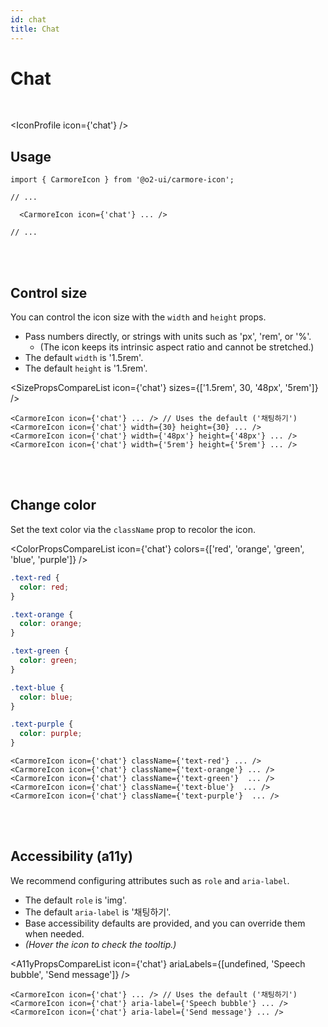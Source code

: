 ```yaml
---
id: chat
title: Chat
---
```




# Chat

<br />

<IconProfile icon={'chat'} />

## Usage

```tsx
import { CarmoreIcon } from '@o2-ui/carmore-icon';

// ...

  <CarmoreIcon icon={'chat'} ... />

// ...
```

<br />
<br />

## Control size

You can control the icon size with the `width` and `height` props.

- Pass numbers directly, or strings with units such as 'px', 'rem', or '%'.
  - (The icon keeps its intrinsic aspect ratio and cannot be stretched.)
- The default `width` is '1.5rem'.
- The default `height` is '1.5rem'.

<SizePropsCompareList icon={'chat'} sizes={['1.5rem', 30, '48px', '5rem']} />

```tsx
<CarmoreIcon icon={'chat'} ... /> // Uses the default ('채팅하기')
<CarmoreIcon icon={'chat'} width={30} height={30} ... />
<CarmoreIcon icon={'chat'} width={'48px'} height={'48px'} ... />
<CarmoreIcon icon={'chat'} width={'5rem'} height={'5rem'} ... />
```

<br />
<br />

## Change color

Set the text color via the `className` prop to recolor the icon.

<ColorPropsCompareList icon={'chat'} colors={['red', 'orange', 'green', 'blue', 'purple']} />

```css
.text-red {
  color: red;
}

.text-orange {
  color: orange;
}

.text-green {
  color: green;
}

.text-blue {
  color: blue;
}

.text-purple {
  color: purple;
}
```

```tsx
<CarmoreIcon icon={'chat'} className={'text-red'} ... />
<CarmoreIcon icon={'chat'} className={'text-orange'} ... />
<CarmoreIcon icon={'chat'} className={'text-green'}  ... />
<CarmoreIcon icon={'chat'} className={'text-blue'}  ... />
<CarmoreIcon icon={'chat'} className={'text-purple'}  ... />
```

<br />
<br />

## Accessibility (a11y)

We recommend configuring attributes such as `role` and `aria-label`.

- The default `role` is 'img'.
- The default `aria-label` is '채팅하기'.
- Base accessibility defaults are provided, and you can override them when needed.
- _(Hover the icon to check the tooltip.)_

<A11yPropsCompareList icon={'chat'} ariaLabels={[undefined, 'Speech bubble', 'Send message']} />

```tsx
<CarmoreIcon icon={'chat'} ... /> // Uses the default ('채팅하기')
<CarmoreIcon icon={'chat'} aria-label={'Speech bubble'} ... />
<CarmoreIcon icon={'chat'} aria-label={'Send message'} ... />
```

